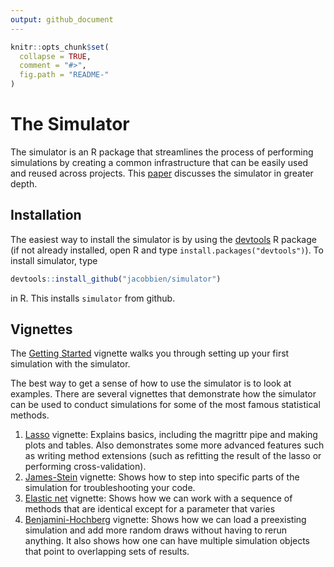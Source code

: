 ```yaml
---
output: github_document
---
```


<!-- README.md is generated from README.Rmd. Please edit that file -->

```r
knitr::opts_chunk$set(
  collapse = TRUE,
  comment = "#>",
  fig.path = "README-"
)
```

# The Simulator

The simulator is an R package that streamlines the process of performing simulations by creating a common infrastructure that can be easily used and reused across projects.  This [paper](http://faculty.bscb.cornell.edu/~bien/simulator.pdf) discusses the simulator in greater depth.

## Installation

The easiest way to install the simulator is by using the [devtools](https://cran.r-project.org/package=devtools) R package (if not already installed, open R and type `install.packages("devtools")`). To install simulator, type

```r
devtools::install_github("jacobbien/simulator")
```
in R.  This installs `simulator` from github.

## Vignettes

The [Getting Started](http://faculty.bscb.cornell.edu/~bien/simulator_vignettes/getting-started.html) vignette walks you through setting up your first simulation with the simulator.

The best way to get a sense of how to use the simulator is to look at examples.  There are several vignettes that demonstrate how the simulator can be used to conduct simulations for some of the most famous statistical methods.

1) [Lasso](http://faculty.bscb.cornell.edu/~bien/simulator_vignettes/lasso.html) vignette: Explains basics, including the magrittr pipe and making plots and tables. Also demonstrates some more advanced features such as writing method extensions (such as refitting the result of the lasso or performing cross-validation).
2) [James-Stein](http://faculty.bscb.cornell.edu/~bien/simulator_vignettes/js.html) vignette: Shows how to step into specific parts of the simulation for troubleshooting your code.
3) [Elastic net](http://faculty.bscb.cornell.edu/~bien/simulator_vignettes/en.html) vignette: Shows how we can work with a sequence of methods that are identical except for a parameter that varies
4) [Benjamini-Hochberg](http://faculty.bscb.cornell.edu/~bien/simulator_vignettes/fdr.html) vignette: Shows how we can load a preexisting simulation and add more random draws without having to rerun anything.  It also shows how one can have multiple simulation objects that point to overlapping sets of results.


